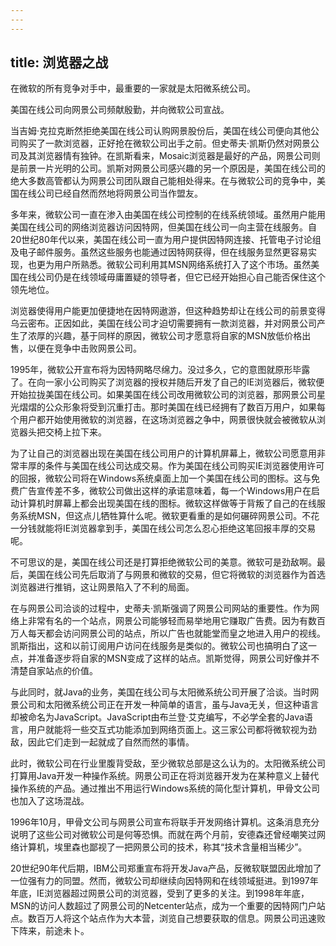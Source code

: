 ```yaml
---
---
---
```

title: 浏览器之战
---




在微软的所有竞争对手中，最重要的一家就是太阳微系统公司。

美国在线公司向网景公司频献殷勤，并向微软公司宣战。

当吉姆·克拉克断然拒绝美国在线公司认购网景股份后，美国在线公司便向其他公司购买了一款浏览器，正好抢在微软公司出手之前。但史蒂夫·凯斯仍然对网景公司及其浏览器情有独钟。在凯斯看来，Mosaic浏览器是最好的产品，网景公司则是前景一片光明的公司。凯斯对网景公司感兴趣的另一个原因是，美国在线公司的绝大多数高管都认为网景公司团队跟自己能相处得来。在与微软公司的竞争中，美国在线公司已经自然而然地将网景公司当作盟友。

多年来，微软公司一直在渗入由美国在线公司控制的在线系统领域。虽然用户能用美国在线公司的网络浏览器访问因特网，但美国在线公司一向主营在线服务。自20世纪80年代以来，美国在线公司一直为用户提供因特网连接、托管电子讨论组及电子邮件服务。虽然这些服务也能通过因特网获得，但在线服务显然更容易实现，也更为用户所熟悉。微软公司利用其MSN网络系统打入了这个市场。虽然美国在线公司仍是在线领域毋庸置疑的领导者，但它已经开始担心自己能否保住这个领先地位。

浏览器使得用户能更加便捷地在因特网遨游，但这种趋势却让在线公司的前景变得乌云密布。正因如此，美国在线公司才迫切需要拥有一款浏览器，并对网景公司产生了浓厚的兴趣，基于同样的原因，微软公司才愿意将自家的MSN放低价格出售，以便在竞争中击败网景公司。

1995年，微软公开宣布将为因特网略尽绵力。没过多久，它的意图就原形毕露了。在向一家小公司购买了浏览器的授权并随后开发了自己的IE浏览器后，微软便开始拉拢美国在线公司。如果美国在线公司改用微软公司的浏览器，那网景公司星光熠熠的公众形象将受到沉重打击。那时美国在线已经拥有了数百万用户，如果每个用户都开始使用微软的浏览器，在这场浏览器之争中，网景很快就会被微软从浏览器头把交椅上拉下来。

为了让自己的浏览器出现在美国在线公司用户的计算机屏幕上，微软公司愿意用非常丰厚的条件与美国在线公司达成交易。作为美国在线公司购买IE浏览器使用许可的回报，微软公司将在Windows系统桌面上加一个美国在线公司的图标。这与免费广告宣传差不多，微软公司做出这样的承诺意味着，每一个Windows用户在启动计算机时屏幕上都会出现美国在线的图标。微软这样做等于背叛了自己的在线服务系统MSN，但这点儿牺牲算什么呢。微软更看重的是如何碾碎网景公司。不花一分钱就能将IE浏览器拿到手，美国在线公司怎么忍心拒绝这笔回报丰厚的交易呢。

不可思议的是，美国在线公司还是打算拒绝微软公司的美意。微软可是劲敌啊。最后，美国在线公司先后取消了与网景和微软的交易，但它将微软的浏览器作为首选浏览器进行推销，这让网景陷入了不利的局面。

在与网景公司洽谈的过程中，史蒂夫·凯斯强调了网景公司网站的重要性。作为网络上非常有名的一个站点，网景公司能够轻而易举地用它赚取广告费。因为有数百万人每天都会访问网景公司的站点，所以广告也就能堂而皇之地进入用户的视线。凯斯指出，这和以前订阅用户访问在线服务是类似的。微软公司也搞明白了这一点，并准备逐步将自家的MSN变成了这样的站点。凯斯觉得，网景公司好像并不清楚自家站点的价值。

与此同时，就Java的业务，美国在线公司与太阳微系统公司开展了洽谈。当时网景公司和太阳微系统公司正在开发一种简单的语言，虽与Java无关，但这种语言却被命名为JavaScript。JavaScript由布兰登·艾克编写，不必学全套的Java语言，用户就能将一些交互式功能添加到网络页面上。这三家公司都将微软视为劲敌，因此它们走到一起就成了自然而然的事情。

此时，微软公司在行业里腹背受敌，至少微软总部是这么认为的。太阳微系统公司打算用Java开发一种操作系统。网景公司正在将浏览器开发为在某种意义上替代操作系统的产品。通过推出不用运行Windows系统的简化型计算机，甲骨文公司也加入了这场混战。

1996年10月，甲骨文公司与网景公司宣布将联手开发网络计算机。这条消息充分说明了这些公司对微软公司是何等恐惧。而就在两个月前，安德森还曾经嘲笑过网络计算机，埃里森也鄙视了一把网景公司的技术，称其“技术含量相当稀少”。

20世纪90年代后期，IBM公司郑重宣布将开发Java产品，反微软联盟因此增加了一位强有力的同盟。然而，微软公司却继续向因特网和在线领域挺进。到1997年年底，IE浏览器超过网景公司的浏览器，受到了更多的关注。到1998年年底，MSN的访问人数超过了网景公司的Netcenter站点，成为一个重要的因特网门户站点。数百万人将这个站点作为大本营，浏览自己想要获取的信息。网景公司迅速败下阵来，前途未卜。
